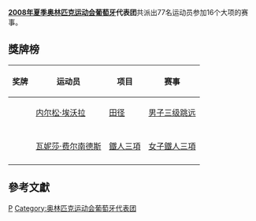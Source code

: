 {{Infobox Country Olympics
|NOC=POR
|games=2008年夏季
|competitors=77
|sports=16
|flagbearer=[[Nelson_Évora|Nelson Évora]] 
|officials=
|gold=1
|silver=1
|bronze=
|total=2
|rank=46
}}
'''[[2008年夏季奥林匹克运动会|2008年夏季奥林匹克运动会]][[葡萄牙|葡萄牙]]代表团'''共派出77名运动员参加16个大项的赛事。

== 獎牌榜 ==
{| class="wikitable sortable" style="font-size:88%"
|-bgcolor=#efefef
! 奖牌
! 运动员
! 项目
! 赛事
|-
| {{gold medal}} || [[内尔松·埃沃拉|内尔松·埃沃拉]] || [[2008年夏季奧林匹克運動會田径比賽|田径]] || [[2008年夏季奧林匹克运动会田径比赛－男子三级跳远|男子三级跳远]]
|-

|-
| {{silver medal}} || [[瓦妮莎·费尔南德斯|瓦妮莎·费尔南德斯]] || [[2008年夏季奧林匹克運動會鐵人三項比賽|鐵人三項]] || [[2008年夏季奧林匹克運動會鐵人三項比賽－女子|女子鐵人三項]]
|-
|}

== 參考文獻 ==
{{reflist}}

{{NOCin2008SummerOlympics}}

[[Category:2008年夏季奧林匹克運動會代表團|P]]
[[Category:奥林匹克运动会葡萄牙代表团|Category:奥林匹克运动会葡萄牙代表团]]